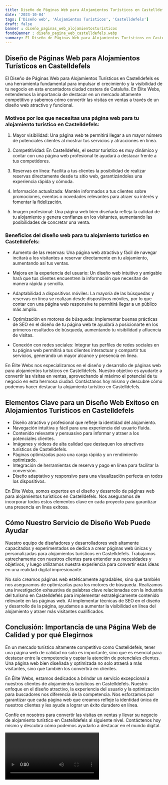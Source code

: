 ```yaml
---
title: Diseño de Páginas Web para Alojamientos Turísticos en Castelldefels
date: '2023-10-04'
tags: ['Diseño web', 'Alojamientos Turísticos', 'Castelldefels']
draft: false
banner : diseño_paginas_web_alojamientosturísticos
fondoBanner : diseño_pagina_web_castelldefels.webp
summary: El Diseño de Páginas Web para Alojamientos Turísticos en Castelldefels es una herramienta fundamental para impulsar el crecimiento y la visibilidad de tu negocio en esta encantadora ciudad costera de Cataluña. En Élite Webs, entendemos la importancia de destacar en un mercado altamente competitivo y sabemos cómo convertir las visitas en ventas a través de un diseño web atractivo y funcional.
---
```


## Diseño de Páginas Web para Alojamientos Turísticos en Castelldefels

El Diseño de Páginas Web para Alojamientos Turísticos en Castelldefels es una herramienta fundamental para impulsar el crecimiento y la visibilidad de tu negocio en esta encantadora ciudad costera de Cataluña. En Élite Webs, entendemos la importancia de destacar en un mercado altamente competitivo y sabemos cómo convertir las visitas en ventas a través de un diseño web atractivo y funcional.

### Motivos por los que necesitas una página web para tu alojamiento turístico en Castelldefels:

1. Mayor visibilidad: Una página web te permitirá llegar a un mayor número de potenciales clientes al mostrar tus servicios y atracciones en línea.

2. Competitividad: En Castelldefels, el sector turístico es muy dinámico y contar con una página web profesional te ayudará a destacar frente a tus competidores.

3. Reservas en línea: Facilita a tus clientes la posibilidad de realizar reservas directamente desde tu sitio web, garantizándoles una experiencia rápida y cómoda.

4. Información actualizada: Mantén informados a tus clientes sobre promociones, eventos o novedades relevantes para atraer su interés y fomentar la fidelización.

5. Imagen profesional: Una página web bien diseñada refleja la calidad de tu alojamiento y genera confianza en los visitantes, aumentando las posibilidades de concretar una venta.

### Beneficios del diseño web para tu alojamiento turístico en Castelldefels:

- Aumento de las reservas: Una página web atractiva y fácil de navegar incitará a los visitantes a reservar directamente en tu alojamiento, aumentando así tus ventas.

- Mejora en la experiencia del usuario: Un diseño web intuitivo y amigable hará que tus clientes encuentren la información que necesitan de manera rápida y sencilla.

- Adaptabilidad a dispositivos móviles: La mayoría de las búsquedas y reservas en línea se realizan desde dispositivos móviles, por lo que contar con una página web responsive te permitirá llegar a un público más amplio.

- Optimización en motores de búsqueda: Implementar buenas prácticas de SEO en el diseño de tu página web te ayudará a posicionarte en los primeros resultados de búsqueda, aumentando tu visibilidad y afluencia de visitas.

- Conexión con redes sociales: Integrar tus perfiles de redes sociales en tu página web permitirá a tus clientes interactuar y compartir tus servicios, generando un mayor alcance y presencia en línea.

En Élite Webs nos especializamos en el diseño y desarrollo de páginas web para alojamientos turísticos en Castelldefels. Nuestro objetivo es ayudarte a convertir las visitas en ventas, aprovechando al máximo el potencial de tu negocio en esta hermosa ciudad. Contáctanos hoy mismo y descubre cómo podemos hacer destacar tu alojamiento turístico en Castelldefels.

<GifSeo />

<Cta />

## Elementos Clave para un Diseño Web Exitoso en Alojamientos Turísticos en Castelldefels

- Diseño atractivo y profesional que refleje la identidad del alojamiento.
- Navegación intuitiva y fácil para una experiencia del usuario fluida.
- Contenido relevante y persuasivo para informar y atraer a los potenciales clientes.
- Imágenes y videos de alta calidad que destaquen los atractivos turísticos de Castelldefels.
- Páginas optimizadas para una carga rápida y un rendimiento optimizado.
- Integración de herramientas de reserva y pago en línea para facilitar la conversión.
- Diseño adaptativo y responsivo para una visualización perfecta en todos los dispositivos.

En Élite Webs, somos expertos en el diseño y desarrollo de páginas web para alojamientos turísticos en Castelldefels. Nos aseguramos de incorporar todos estos elementos clave en cada proyecto para garantizar una presencia en línea exitosa.

## Cómo Nuestro Servicio de Diseño Web Puede Ayudar

Nuestro equipo de diseñadores y desarrolladores web altamente capacitados y experimentados se dedica a crear páginas web únicas y personalizadas para alojamientos turísticos en Castelldefels. Trabajamos estrechamente con nuestros clientes para entender sus necesidades y objetivos, y luego utilizamos nuestra experiencia para convertir esas ideas en una realidad digital impresionante.

No solo creamos páginas web estéticamente agradables, sino que también nos aseguramos de optimizarlas para los motores de búsqueda. Realizamos una investigación exhaustiva de palabras clave relacionadas con la industria del turismo en Castelldefels para implementar estratégicamente contenido relevante en las páginas web. Al implementar técnicas de SEO en el diseño y desarrollo de la página, ayudamos a aumentar la visibilidad en línea del alojamiento y atraer más visitantes cualificados.

## Conclusión: Importancia de una Página Web de Calidad y por qué Elegirnos

En un mercado turístico altamente competitivo como Castelldefels, tener una página web de calidad no solo es importante, sino que es esencial para destacar entre la competencia y captar la atención de potenciales clientes. Una página web bien diseñada y optimizada no solo atraerá a más visitantes, sino que también los convertirá en clientes.

En Élite Webs, estamos dedicados a brindar un servicio excepcional a nuestros clientes de alojamientos turísticos en Castelldefels. Nuestro enfoque en el diseño atractivo, la experiencia del usuario y la optimización para buscadores nos diferencia de la competencia. Nos esforzamos por garantizar que cada página web que creamos refleje la identidad única de nuestros clientes y les ayude a lograr un éxito duradero en línea.

Confíe en nosotros para convertir las visitas en ventas y llevar su negocio de alojamiento turístico en Castelldefels al siguiente nivel. Contáctenos hoy mismo y descubra cómo podemos ayudarlo a destacar en el mundo digital.

<Video />

<CtaBot job='Alojamientos Turísticos' city='Castelldefels'/>

<Gmaps query='Castelldefels+españa+maps' />